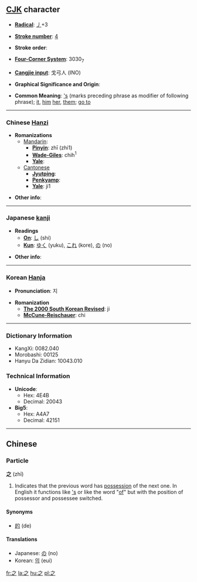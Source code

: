 ==[[CJK]] character==

* '''[[Wiktionary:Chinese radical index| Radical]]''': [[Wiktionary:Chinese radical index 丿|丿]]+3

* '''[[Wiktionary:Chinese total strokes index|Stroke number]]''': [[Wiktionary:Chinese total strokes index 4|4]]

* '''Stroke order''': 

* '''[[Wiktionary:Chinese four corner index|Four-Corner System]]''': 3030<sub>7</sub>

* '''[[Wiktionary:Chinese Cangjie index|Cangjie input]]''': 戈弓人 (INO)

* '''Graphical Significance and Origin''': 

* '''Common Meaning''': [['s]] (marks preceding phrase as modifier of following phrase); [[it]], [[him]] [[her]], [[them]]; [[go to]]

----

=== Chinese [[Hanzi]] ===

* '''Romanizations'''
** [[Mandarin]]:
*** '''[[Pinyin]]''': zhī (zhi1)
*** '''[[Wade-Giles]]''': chih<sup>1</sup>
*** '''[[Yale]]''': 
**[[Cantonese]]
***'''[[Jyutping]]''':
***'''[[Penkyamp]]''': 
***'''[[Yale]]''': ji1

* '''Other info''': 

----

=== Japanese [[kanji]] ===

* '''Readings'''
** '''[[On]]''': [[し]] (shi)
** '''[[Kun]]''': [[ゆく]] (yuku), [[これ]] (kore), [[の]] (no)

* '''Other info''':  

----

=== Korean [[Hanja]] ===

* '''Pronunciation''': 지

* '''Romanization'''
** '''[[The 2000 South Korean Revised Romanization|The 2000 South Korean Revised]]''': ji
** '''[[McCune-Reischauer]]''': chi

----

=== Dictionary Information ===

* KangXi: 0082.040
* Morobashi: 00125
* Hanyu Da Zidian: 10043.010

=== Technical Information ===

* '''Unicode''':
** Hex: 4E4B
** Decimal: 20043
* '''Big5''':
** Hex: A4A7
** Decimal: 42151

----

==Chinese==
===Particle===
'''之''' (zhī)

# Indicates that the previous word has [[possessive|possession]] of the next one. In English it functions like [['s]] or like the word "[[of]]" but with the position of possessor and possessee switched.

====Synonyms====
*[[的]] (de)

====Translations====
*Japanese: [[の]] (no)
*Korean: [[의]] (eui)

[[fr:之]]
[[la:之]]
[[hu:之]]
[[pl:之]]